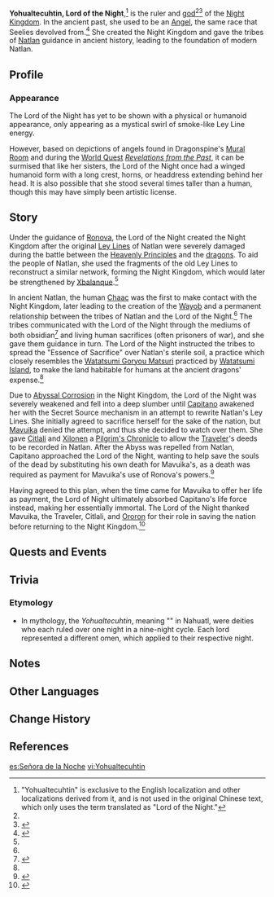 {{Character Infobox
|type             = Quest NPC
|image            = <gallery>
NPC Yohualtecuhtin.png|Present Form
Final Envoy.png|Mural Depiction
</gallery>
|title1           = Lord of the Crossroads<ref name="Damaged Stone Tablet">[[Ancestral Temple#Interactables|Damaged Stone Tablet]], Ancestral Temple</ref>
|title2           = Guardian of the Land of Night<ref name="Damaged Stone Tablet"/>
|title3           = Father in Black<ref name="Damaged Stone Tablet"/>
|title4           = Keykeeper of Countless Secrets<ref name="Damaged Stone Tablet"/>
|title5           = Lord of Silence<ref>{{Ref/Weapon|Calamity of Eshu}}</ref>
|realname         = <!-- Optional, if different from in-game name -->
|caption          = 
|deceased         = <!--Past-->
|region           = Natlan
|affiliation      = Night Kingdom
|ancestry         = <!-- Clan/family -->
|child            = 
|relative         = 
|group            = Gods
|group2           = Angels
}}
'''Yohualtecuhtin, Lord of the Night''',<ref group="Note">"Yohualtecuhtin" is exclusive to the English localization and other localizations derived from it, and is not used in the original Chinese text, which only uses the term translated as "Lord of the Night."</ref> is the ruler and [[god]]<ref name="Damaged Stone Tablet"/><ref name="Myths of the Night Realm">{{Ref/Arti|Myths of the Night Realm}}</ref> of the [[Night Kingdom]]. In the ancient past, she used to be an [[Angel]], the same race that Seelies devolved from.<ref name="Quest">{{Ref/Quest|Beneath the Secret Source}}</ref> She created the Night Kingdom and gave the tribes of [[Natlan]] guidance in ancient history, leading to the foundation of modern Natlan. 

==Profile==
===Appearance===
The Lord of the Night has yet to be shown with a physical or humanoid appearance, only appearing as a mystical swirl of smoke-like Ley Line energy.

However, based on depictions of angels found in Dragonspine's [[Mural Room]] and during the [[World Quest]] ''[[Revelations from the Past]]'', it can be surmised that like her sisters, the Lord of the Night once had a winged humanoid form with a long crest, horns, or headdress extending behind her head. It is also possible that she stood several times taller than a human, though this may have simply been artistic license.

==Story==
Under the guidance of [[Ronova]], the Lord of the Night created the Night Kingdom after the original [[Ley Line]]s of Natlan were severely damaged during the battle between the [[Heavenly Principles]] and the [[dragon]]s. To aid the people of Natlan, she used the fragments of the old Ley Lines to reconstruct a similar network, forming the Night Kingdom, which would later be strengthened by [[Xbalanque]].<ref name="Quest"/>

In ancient Natlan, the human [[Chaac]] was the first to make contact with the Night Kingdom, later leading to the creation of the [[Wayob]] and a permanent relationship between the tribes of Natlan and the Lord of the Night.<ref name="Myths of the Night Realm"/> The tribes communicated with the Lord of the Night through the mediums of both obsidian<ref>{{Ref/Quest|To the Night, What is the Night's}}</ref> and living human sacrifices (often prisoners of war), and she gave them guidance in turn. The Lord of the Night instructed the tribes to spread the "Essence of Sacrifice" over Natlan's sterile soil, a practice which closely resembles the [[Watatsumi Goryou Matsuri]] practiced by [[Watatsumi Island]], to make the land habitable for humans at the ancient dragons' expense.<ref name="Damaged Stone Tablet"/>

Due to [[Abyssal Corrosion]] in the Night Kingdom, the Lord of the Night was severely weakened and fell into a deep slumber until [[Capitano]] awakened her with the Secret Source mechanism in an attempt to rewrite Natlan's Ley Lines. She initially agreed to sacrifice herself for the sake of the nation, but [[Mavuika]] denied the attempt, and thus she decided to watch over them. She gave [[Citlali]] and [[Xilonen]] a [[Pilgrim's Chronicle]] to allow the [[Traveler]]'s deeds to be recorded in Natlan. After the Abyss was repelled from Natlan, Capitano approached the Lord of the Night, wanting to help save the souls of the dead by substituting his own death for Mavuika's, as a death was required as payment for Mavuika's use of Ronova's powers.<ref>{{Ref/Quest|A Fuel Named "Fate"}}</ref>

Having agreed to this plan, when the time came for Mavuika to offer her life as payment, the Lord of Night ultimately absorbed Capitano's life force instead, making her essentially immortal. The Lord of the Night thanked Mavuika, the Traveler, Citlali, and [[Ororon]] for their role in saving the nation before returning to the Night Kingdom.<ref>{{Ref/Quest|When All Becomes a Monument}}</ref>

==Quests and Events==
{{Quests and Events}}

==Trivia==
===Etymology===
* In {{W|Mesoamerica|Mesoamerican}} mythology, the ''Yohualtecuhtin'', meaning "{{w|Lords of the Night}}" in Nahuatl, were deities who each ruled over one night in a nine-night cycle. Each lord represented a different omen, which applied to their respective night.

==Notes==
{{Reflist|note=1}}

==Other Languages==
{{Other Languages
|en       = Yohualtecuhtin, Lord of the Night
|zhs      = 夜神
|zhs_rm   = Yèshén
|zht      = 夜神
|zht_rm   = Yèshén
|zh_tl    = Night God
|ja       = 夜神
|ja_rm    = Yagami
|ja_tl    = Night God
|ko       = 밤<->의 신
|ko_tl    = God of the Night
|es       = Señora de la Noche
|es_tl    = Lady of the Night
|fr       = Yohualtecuhtin, seigneur de la nuit
|fr_tl    = Yohualtecuhtin, Lord of the Night
|ru       = Владыка Ночи
|ru_tl    = Lord of the Night
|th       = เทพราตรี Yohualtecuhtin
|th_rm    = 
|th_tl    = Yohualtecuhtin, Night God
|vi       = Yohualtecuhtin, {{tt|Dạ Thần|夜神}}
|vi_tl    = Yohualtecuhtin, Night God
|de       = Herrscher der Nacht<!-- / König der Nacht-->
|de_tl    = Ruler of the Night<!-- / King of the Night-->
|id       = Yohualtecuhtin, Lord of the Night<!--/ Patih Malam / Penguasa Malam
|2_id     = Yohualtecuhtin, {{w|Vicegerent|Patih}} of the Night / Ruler of the Night-->
|pt       = Yohualtecuhtin, Dama da Noite<!-- / Lorde da Noite-->
|pt_tl    = Yohualtecuhtin, Lady of the Night<!-- / Lord of the Night-->
|tr       = Yohualtecuhtin, Gece Lordu
|tr_tl    = Yohualtecuhtin, Night Lord
|it       = Yohualtecuhtin, Signora della Notte
|it_tl    = Yohualtecuhtin, Lady of the Night
}}

==Change History==
{{Change History|5.1|introduced=5.0}}

==References==
{{Reflist|2}}

[[es:Señora de la Noche]]
[[vi:Yohualtecuhtin]]